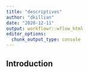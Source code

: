 ```yaml
---
title: "descriptives"
author: "dkillian"
date: "2020-12-11"
output: workflowr::wflow_html
editor_options:
  chunk_output_type: console
---
```


## Introduction

```r

```

